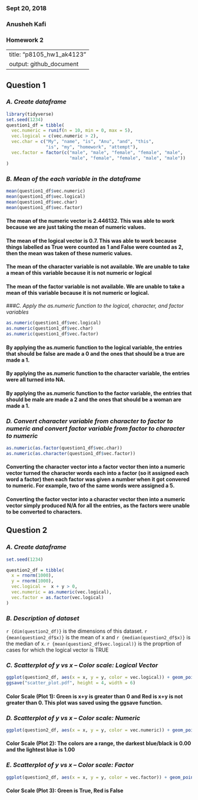 ##################################################################
### Sept 20, 2018
### Anusheh Kafi
### Homework 2
##################################################################

---
title: "p8105_hw1_ak4123"
output: github_document
---
## __Question 1__

### _A. Create dataframe_
```r
library(tidyverse)
set.seed(1234)
question1_df = tibble(
  vec.numeric = runif(n = 10, min = 0, max = 5),
  vec.logical = c(vec.numeric > 2),
  vec.char = c("My", "name", "is", "Anu", "and", "this", 
               "is", "my", "homework", "attempt"),
  vec.factor = factor(c("male", "male", "female", "female", "male", 
                        "male", "female", "female", "male", "male"))
)
```

### _B. Mean of the each variable in the dataframe_
```r
mean(question1_df$vec.numeric)
mean(question1_df$vec.logical)
mean(question1_df$vec.char)
mean(question1_df$vec.factor)
```
#### The mean of the numeric vector is 2.446132. This was able to work because we are just taking the mean of numeric values.
#### The mean of the logical vector is 0.7. This was able to work because things labelled as True were counted as 1 and False were counted as 2, then the mean was taken of these numeric values.
#### The mean of the character variable is not available. We are unable to take a mean of this variable because it is not numeric or logical
#### The mean of the factor variable is not available. We are unable to take a mean of this variable because it is not numeric or logical.

###_C. Apply the as.numeric function to the logical, character, and factor variables_
```r
as.numeric(question1_df$vec.logical)
as.numeric(question1_df$vec.char)
as.numeric(question1_df$vec.factor)
```
#### By applying the as.numeric function to the logical variable, the entries that should be false are made a 0 and the ones that should be a true are made a 1.
#### By applying the as.numeric function to the character variable, the entries were all turned into NA.
#### By applying the as.numeric function to the factor variable, the entries that should be male are made a 2 and the ones that should be a woman are made a 1. 

### _D. Convert character variable from character to factor to numeric and convert factor variable from factor to character to numeric_
```r
as.numeric(as.factor(question1_df$vec.char))
as.numeric(as.character(question1_df$vec.factor))
```
#### Converting the character vector into a factor vector then into a numeric vector turned the character words each into a factor (so it assigned each word a factor) then each factor was given a number when it got convered to numeric. For example, two of the same words were assigned a 5. 
#### Converting the factor vector into a character vector then into a numeric vector simply produced N/A for all the entries, as the factors were unable to be converted to characters. 

## __Question 2__

### _A. Create dataframe_
```r
set.seed(1234)

question2_df = tibble(
  x = rnorm(1000),
  y = rnorm(1000),
  vec.logical =  x + y > 0,
  vec.numeric = as.numeric(vec.logical),
  vec.factor = as.factor(vec.logical)
)  
```
### _B. Description of dataset_
`r {dim(question2_df)}` is the dimensions of this dataset.
`r {mean(question2_df$x)}` is the mean of x and `r {median(question2_df$x)}` is the median of x. 
`r {mean(question2_df$vec.logical)}` is the proprtion of cases for which the logical vector is TRUE 

### _C. Scatterplot of y vs x -- Color scale: Logical Vector_
```r
ggplot(question2_df, aes(x = x, y = y, color = vec.logical)) + geom_point()
ggsave("scatter_plot.pdf", height = 4, width = 6)
```
#### Color Scale (Plot 1): Green is x+y is greater than 0 and Red is x+y is not greater than 0. This plot was saved using the ggsave function. 

### _D. Scatterplot of y vs x -- Color scale: Numeric_
```r
ggplot(question2_df, aes(x = x, y = y, color = vec.numeric)) + geom_point()
```
#### Color Scale (Plot 2): The colors are a range, the darkest blue/black is 0.00 and the lightest blue is 1.00

### _E. Scatterplot of y vs x -- Color scale: Factor_
```r
ggplot(question2_df, aes(x = x, y = y, color = vec.factor)) + geom_point()
```
#### Color Scale (Plot 3): Green is True, Red is False  

